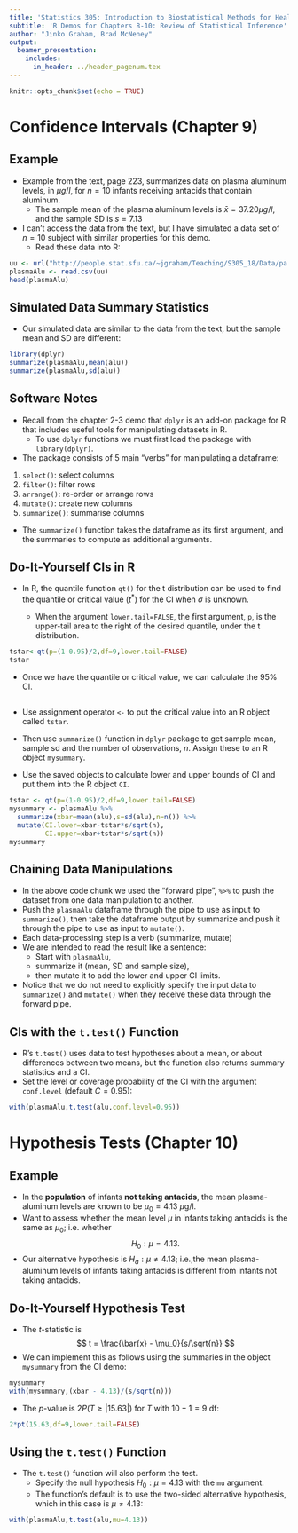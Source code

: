 ```yaml
---
title: 'Statistics 305: Introduction to Biostatistical Methods for Health Sciences'
subtitle: 'R Demos for Chapters 8-10: Review of Statistical Inference'
author: "Jinko Graham, Brad McNeney"
output: 
  beamer_presentation:
    includes:
      in_header: ../header_pagenum.tex
---
```


```r
knitr::opts_chunk$set(echo = TRUE)
```


# Confidence Intervals (Chapter 9)

## Example

* Example from the text, page 223, summarizes data on plasma aluminum levels,
in $\mu g/l$, for $n=10$ infants receiving antacids that contain aluminum.
    + The sample mean of the plasma aluminum levels is $\bar{x} = 37.20 \mu g/l$, and the sample SD is $s=7.13$
* I can't access the data from the text, but I have
simulated a data set of $n=10$ subject with
similar properties for this demo.
    + Read these data into R:

\scriptsize

<!--
```r
set.seed(123)
plasmaAlu <- data.frame(alu = rnorm(n=10,mean=37.2,sd=7.13))
write.csv(file="pa.csv",plasmaAlu,row.names=FALSE)
```
\normalsize
-->
```r
uu <- url("http://people.stat.sfu.ca/~jgraham/Teaching/S305_18/Data/pa.csv")
plasmaAlu <- read.csv(uu)
head(plasmaAlu)
```

## Simulated Data Summary Statistics

* Our simulated data are similar to the data from 
the text, but the sample mean and SD are different:

\small

```r
library(dplyr)
summarize(plasmaAlu,mean(alu))
summarize(plasmaAlu,sd(alu))
```

## Software Notes 

* Recall from the chapter 2-3 demo that
`dplyr` is an add-on package for R that includes useful 
tools for manipulating datasets in R.
    + To use `dplyr` functions we must first load the 
    package with `library(dplyr)`.

* The package consists of 5 main "verbs" for manipulating 
a dataframe: 
1. `select()`: 	select columns
2. `filter()`: 	filter rows
3. `arrange()`: 	re-order or arrange rows
4. `mutate()`: 	create new columns
5. `summarize()`: 	summarise columns

* The `summarize()` function
    takes the dataframe as its first
    argument, and the summaries to compute as additional
    arguments.

## Do-It-Yourself CIs in R

* In R, the quantile function `qt()` for the t distribution can be used to find 
the quantile or critical value ($t^*$) for the CI when $\sigma$ is unknown.

    + When the argument `lower.tail=FALSE`, the first argument, `p`, is the upper-tail area to the right of the desired quantile, under the t distribution.  

\scriptsize

```r
tstar<-qt(p=(1-0.95)/2,df=9,lower.tail=FALSE)
tstar
```

\normalsize

* Once we have the quantile or critical value, we can calculate the 95% CI.

## 

* Use assignment operator `<-` to put the critical value into an R object called `tstar`.

* Then use `summarize()` function in `dplyr` package to get sample mean, sample sd and the number of observations, $n$. Assign these to an R object `mysummary`. 

* Use the saved objects to calculate lower and upper bounds of CI and put them into the R object `CI`.
   
\scriptsize

```r
tstar <- qt(p=(1-0.95)/2,df=9,lower.tail=FALSE)
mysummary <- plasmaAlu %>% 
  summarize(xbar=mean(alu),s=sd(alu),n=n()) %>%
  mutate(CI.lower=xbar-tstar*s/sqrt(n),
         CI.upper=xbar+tstar*s/sqrt(n))
mysummary
```

## Chaining Data Manipulations

* In the above code chunk we used the "forward pipe", `%>%`
to push the dataset from one data manipulation to another.
* Push the `plasmaAlu` dataframe through the pipe
to use as input to `summarize()`, then take the dataframe
output by summarize and push it through the pipe to 
use as input to `mutate()`.
* Each data-processing step is a verb (summarize, mutate)
* We are intended to read the result like a sentence:
    + Start with `plasmaAlu`, 
    + summarize it 
    (mean, SD and sample size), 
    + then mutate it to 
    add the lower and upper CI limits.
* Notice that we do not need to explicitly specify the 
    input data to `summarize()` and `mutate()` when
    they receive these data through the forward pipe.

## CIs with the `t.test()` Function

* R's `t.test()` uses data to test hypotheses 
about a mean, or about differences between two means,
but the function also returns summary statistics and 
a CI.
* Set the level or coverage probability of the CI with the argument
    `conf.level` (default $C=0.95$):

\scriptsize

```r
with(plasmaAlu,t.test(alu,conf.level=0.95))
```



# Hypothesis Tests (Chapter 10)


## Example

* In the **population** of infants **not taking antacids**,
the mean plasma-aluminum levels are known to be $\mu_0 = 4.13$  $\mu$g/l.
* Want to assess whether the mean level $\mu$ in infants taking
antacids is the same as $\mu_0$; i.e. whether 
$$H_0: \mu=4.13.$$
* Our alternative hypothesis is $H_a:\mu \not= 4.13$; i.e.,the mean plasma-aluminum levels of infants taking
antacids is different from infants not taking antacids.


## Do-It-Yourself Hypothesis Test

* The $t$-statistic is
$$
t = \frac{\bar{x} - \mu_0}{s/\sqrt{n}}
$$
* We can implement this as follows using
the summaries in the object `mysummary` from
the CI demo:

\scriptsize

```r
mysummary
with(mysummary,(xbar - 4.13)/(s/sqrt(n)))
```
\normalsize

* The $p$-value is 
$2P(T \geq |15.63|)$ for $T$ with $10-1=9$ df:

\scriptsize
```r
2*pt(15.63,df=9,lower.tail=FALSE)
```

## Using the `t.test()` Function

* The `t.test()` function will also perform the test.
    + Specify the null hypothesis 
$H_0:\mu=4.13$ with the `mu` argument.
    + The function's default is to use the two-sided
    alternative hypothesis, which in this case is
    $\mu \not= 4.13$:


\scriptsize
```r
with(plasmaAlu,t.test(alu,mu=4.13))
```
